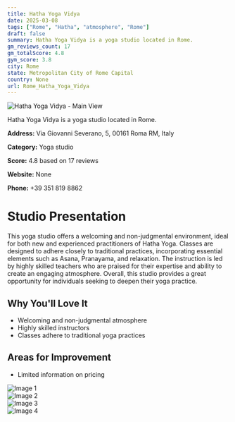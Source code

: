```yaml
---
title: Hatha Yoga Vidya
date: 2025-03-08
tags: ["Rome", "Hatha", "atmosphere", "Rome"]  
draft: false
summary: Hatha Yoga Vidya is a yoga studio located in Rome.
gm_reviews_count: 17
gm_totalScore: 4.8
gym_score: 3.8
city: Rome
state: Metropolitan City of Rome Capital
country: None
url: Rome_Hatha_Yoga_Vidya
---
```


<div className="aspect-[16/9] relative my-8">
  <img 
    src="https://lh5.googleusercontent.com/p/AF1QipN6PuKv9X9Ip6HGriHe_VOeRRSW0uwl1O1vXobY=w1920-h1080-k-no"
    alt="Hatha Yoga Vidya - Main View"
    className="object-cover absolute inset-0 w-full h-full rounded-lg"
  />
</div>

Hatha Yoga Vidya is a yoga studio located in Rome.

**Address:** Via Giovanni Severano, 5, 00161 Roma RM, Italy

**Category:** Yoga studio

**Score:** 4.8 based on 17 reviews

**Website:** None

**Phone:** +39 351 819 8862

# Studio Presentation

This yoga studio offers a welcoming and non-judgmental environment, ideal for both new and experienced practitioners of Hatha Yoga. 
Classes are designed to adhere closely to traditional practices, incorporating essential elements such as Asana, Pranayama, and relaxation. 
The instruction is led by highly skilled teachers who are praised for their expertise and ability to create an engaging atmosphere. 
Overall, this studio provides a great opportunity for individuals seeking to deepen their yoga practice.

## Why You'll Love It

- Welcoming and non-judgmental atmosphere
- Highly skilled instructors
- Classes adhere to traditional yoga practices

## Areas for Improvement

- Limited information on pricing

<div className="grid grid-cols-1 xl:grid-cols-2 gap-4 my-8">
<div className="aspect-[4/3] relative"><img src="https://lh5.googleusercontent.com/p/AF1QipMzuARspwIY5l8fRPKwWr_c0LO7tm7S_L3jHvWH=w1920-h1080-k-no" alt="Image 1" className="object-cover absolute inset-0 w-full h-full rounded-lg" /></div>
<div className="aspect-[4/3] relative"><img src="https://lh5.googleusercontent.com/p/AF1QipN3-WFcU56s-vW-ZR2-5vztT7NfM7UbtqUDioE5=w1920-h1080-k-no" alt="Image 2" className="object-cover absolute inset-0 w-full h-full rounded-lg" /></div>
<div className="aspect-[4/3] relative"><img src="https://lh5.googleusercontent.com/p/AF1QipP-2xpvMHQLLP0gbAArQAlf6FVXP4sPn7qESnE3=w1920-h1080-k-no" alt="Image 3" className="object-cover absolute inset-0 w-full h-full rounded-lg" /></div>
<div className="aspect-[4/3] relative"><img src="https://lh5.googleusercontent.com/p/AF1QipNVV38sA5SQdee6PAt_sVmLpnOYKamOPcB_fbwM=w1920-h1080-k-no" alt="Image 4" className="object-cover absolute inset-0 w-full h-full rounded-lg" /></div>
</div>